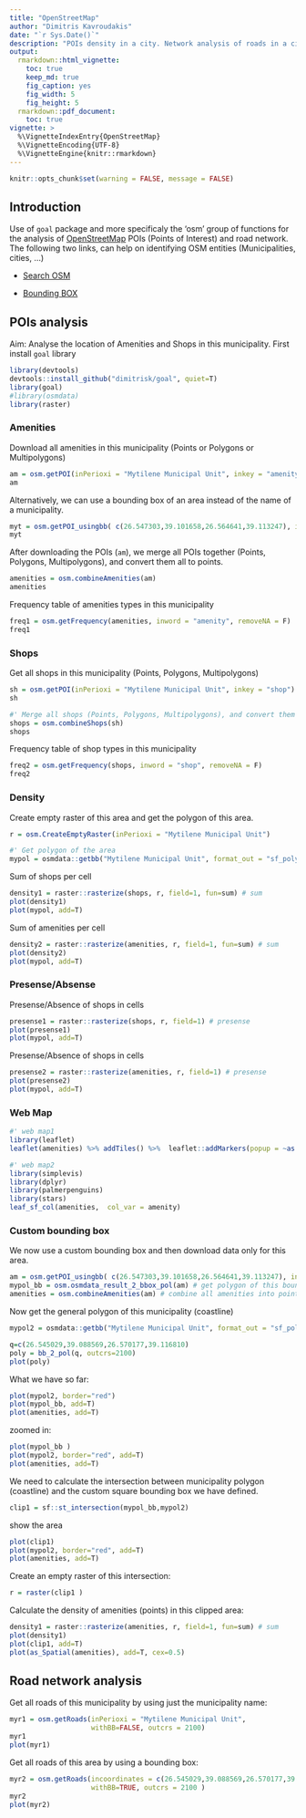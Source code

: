 ```yaml
---
title: "OpenStreetMap"
author: "Dimitris Kavroudakis"
date: "`r Sys.Date()`"
description: "POIs density in a city. Network analysis of roads in a city."
output: 
  rmarkdown::html_vignette:
    toc: true
    keep_md: true
    fig_caption: yes
    fig_width: 5
    fig_height: 5
  rmarkdown::pdf_document:
    toc: true
vignette: >
  %\VignetteIndexEntry{OpenStreetMap}
  %\VignetteEncoding{UTF-8}
  %\VignetteEngine{knitr::rmarkdown}
---
```


```r
knitr::opts_chunk$set(warning = FALSE, message = FALSE) 
```

## Introduction

Use of `goal` package and more specificaly the 'osm' group of functions for the analysis of [OpenStreetMap](https://www.openstreetmap.org) POIs (Points of Interest) and road network. The following two links, can help on identifying OSM entities (Municipalities, cities, ...)

* [Search OSM](https://nominatim.openstreetmap.org/ui/search.html)

* [Bounding BOX](http://bboxfinder.com/#39.073311,26.516018,39.123935,26.584167)

  

## POIs analysis

Aim: Analyse the location of Amenities and Shops in this municipality.
First install `goal` library
```r
library(devtools)
devtools::install_github("dimitrisk/goal", quiet=T)
library(goal)
#library(osmdata)
library(raster)
```

### Amenities

Download all amenities in this municipality (Points or Polygons or Multipolygons)
```r
am = osm.getPOI(inPerioxi = "Mytilene Municipal Unit", inkey = "amenity")
am
```

Alternatively, we can use a bounding box of an area instead of the name of a municipality.
```r
myt = osm.getPOI_usingbb( c(26.547303,39.101658,26.564641,39.113247), inkey ="amenity" )
myt
```

After downloading the POIs (`am`), we merge all POIs together (Points, Polygons, Multipolygons), 
and convert them all to points.
```r
amenities = osm.combineAmenities(am)
amenities
```

Frequency table of amenities types in this municipality
```r
freq1 = osm.getFrequency(amenities, inword = "amenity", removeNA = F)
freq1
```



 
### Shops


Get all shops in this municipality (Points, Polygons, Multipolygons)
```r
sh = osm.getPOI(inPerioxi = "Mytilene Municipal Unit", inkey = "shop")
sh

#' Merge all shops (Points, Polygons, Multipolygons), and convert them to points.
shops = osm.combineShops(sh)
shops
```

Frequency table of shop types in this municipality
```r
freq2 = osm.getFrequency(shops, inword = "shop", removeNA = F)
freq2
```


### Density
 
Create empty raster of this area and get the polygon of this area.
```r
r = osm.CreateEmptyRaster(inPerioxi = "Mytilene Municipal Unit")

#' Get polygon of the area
mypol = osmdata::getbb("Mytilene Municipal Unit", format_out = "sf_polygon")$multipolygon
```

Sum of shops per cell
```r
density1 = raster::rasterize(shops, r, field=1, fun=sum) # sum
plot(density1)
plot(mypol, add=T)
```

Sum of amenities per cell
```r
density2 = raster::rasterize(amenities, r, field=1, fun=sum) # sum
plot(density2)
plot(mypol, add=T)
```



### Presense/Absense

Presense/Absence of shops in cells
```r
presense1 = raster::rasterize(shops, r, field=1) # presense
plot(presense1)
plot(mypol, add=T)
```

Presense/Absence of shops in cells
```r
presense2 = raster::rasterize(amenities, r, field=1) # presense
plot(presense2)
plot(mypol, add=T)
```

### Web Map

```r
#' web map1
library(leaflet)
leaflet(amenities) %>% addTiles() %>%  leaflet::addMarkers(popup = ~as.character(amenity), label = ~as.character(amenity))

#' web map2
library(simplevis)
library(dplyr)
library(palmerpenguins)
library(stars)
leaf_sf_col(amenities,  col_var = amenity)
```


### Custom bounding box

We now use a custom bounding box and then download data only for this area.
```r
am = osm.getPOI_usingbb( c(26.547303,39.101658,26.564641,39.113247), inkey ="amenity" ) # Download
mypol_bb = osm.osmdata_result_2_bbox_pol(am) # get polygon of this bounding box.
amenities = osm.combineAmenities(am) # combine all amenities into points.
```

Now get the general polygon of this municipality (coastline)
```r
mypol2 = osmdata::getbb("Mytilene Municipal Unit", format_out = "sf_polygon")$multipolygon
```


```r
q=c(26.545029,39.088569,26.570177,39.116810)
poly = bb_2_pol(q, outcrs=2100) 
plot(poly)
```

What we have so far:
```r
plot(mypol2, border="red")
plot(mypol_bb, add=T)
plot(amenities, add=T)
```

zoomed in:
```r
plot(mypol_bb )
plot(mypol2, border="red", add=T)
plot(amenities, add=T)
```


We need to calculate the intersection between municipality polygon (coastline) and the 
custom square bounding box we have defined.

```r
clip1 = sf::st_intersection(mypol_bb,mypol2)
```

show the area
```r
plot(clip1)
plot(mypol2, border="red", add=T)
plot(amenities, add=T)
```

Create an empty raster of this intersection:
```r
r = raster(clip1 )
```

Calculate the density of amenities (points) in this clipped area:
```r
density1 = raster::rasterize(amenities, r, field=1, fun=sum) # sum
plot(density1)
plot(clip1, add=T)
plot(as_Spatial(amenities), add=T, cex=0.5)
```


## Road network analysis

Get all roads of this municipality by using just the municipality name:
```r
myr1 = osm.getRoads(inPerioxi = "Mytilene Municipal Unit", 
                    withBB=FALSE, outcrs = 2100)
myr1
plot(myr1)
```

Get all roads of this area by using a bounding box:
```r
myr2 = osm.getRoads(incoordinates = c(26.545029,39.088569,26.570177,39.116810), 
                    withBB=TRUE, outcrs = 2100 )
myr2
plot(myr2)
```
